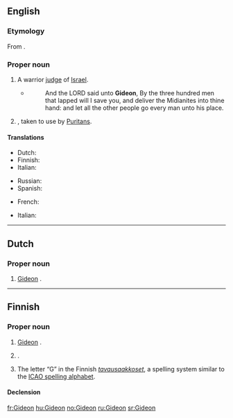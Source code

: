 ==English==

{{rfp|lang=en}}

===Etymology===
From {{etyl|he}} {{term|גדעון|גִּדְעוֹן|Gideon|tr=gid'ón|lang=he}}.

===Proper noun===
{{en-proper noun}}

# {{biblical character}} A warrior [[judge]] of [[Israel]].
#* {{RQ:Authorized Version|Judges|7|7}}
#*: And the LORD said unto '''Gideon''', By the three hundred men that lapped will I save you, and deliver the Midianites into thine hand: and let all the other people go every man unto his place.
# {{given name|male|from=Hebrew}}, taken to use by [[Puritan]]s.

====Translations====
{{trans-top|biblical character}}
* Dutch: {{t|nl|Gideon}}
* Finnish: {{t-|fi|Gideon}}
* Italian: {{t+|it|Gedeone}}
{{trans-mid}}
* Russian: {{t|ru|Гедеон|m|sc=Cyrl|tr=Gedeón}}
* Spanish: {{t|es|Gedeón}}
{{trans-bottom}}

{{trans-top|male given name}}
* French: {{t|fr|Gédéon}}
{{trans-mid}}
* Italian: {{t+|it|Gedeone}}
{{trans-bottom}}

----

==Dutch==

===Proper noun===
{{head|nl|proper noun}}

# {{biblical character|lang=nl}} [[#English|Gideon]] {{gloss|biblical character}}.

----

==Finnish==

===Proper noun===
{{fi-proper noun}}

# {{biblical character|lang=fi}} [[#English|Gideon]] {{gloss|biblical character}}.
# {{rare|lang=fi}} {{given name|male|lang=fi}}.
# The letter “G” in the Finnish ''[[tavausaakkoset]]'', a spelling system similar to the [[ICAO spelling alphabet]].

====Declension====
{{fi-decl-risti|Gideon}}

[[fr:Gideon]]
[[hu:Gideon]]
[[no:Gideon]]
[[ru:Gideon]]
[[sr:Gideon]]